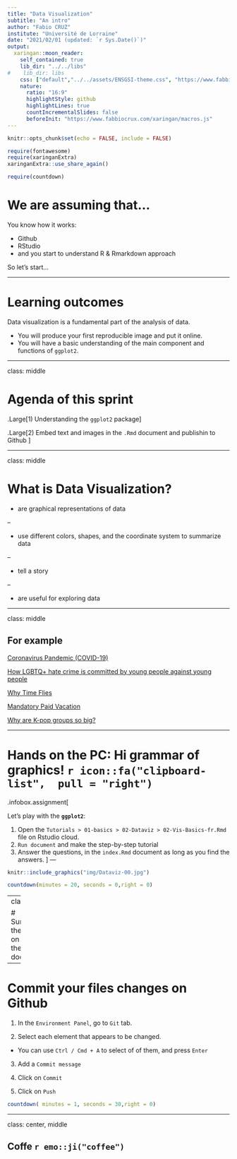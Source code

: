```yaml
---
title: "Data Visualization"
subtitle: "An intro"
author: "Fabio CRUZ"
institute: "Université de Lorraine"
date: "2021/02/01 (updated: `r Sys.Date()`)"
output:
  xaringan::moon_reader:
    self_contained: true
    lib_dir: "../../libs"
#    lib_dir: libs
    css: ["default","../../assets/ENSGSI-theme.css", "https://www.fabbiocrux.com/xaringan/Fabio.css", "https://www.fabbiocrux.com/xaringan/Fabio-fonts.css"]
    nature:
      ratio: "16:9"
      highlightStyle: github
      highlightLines: true
      countIncrementalSlides: false
      beforeInit: "https://www.fabbiocrux.com/xaringan/macros.js"
---
```



```r
knitr::opts_chunk$set(echo = FALSE, include = FALSE)

require(fontawesome)
require(xaringanExtra)
xaringanExtra::use_share_again()

require(countdown)
```

# We are assuming that...

You know how it works:

- Github
- RStudio
- and you start to understand R & Rmarkdown approach

So let's start...


---

# Learning outcomes

Data visualization is a fundamental part of the analysis of data.

- You will produce your first reproducible image and put it online. 
- You will have a basic understanding of the main component and functions of `ggplot2`.


---

class: middle

# Agenda of this sprint


.Large[1) Understanding the `ggplot2` package]

.Large[2) Embed text and images in the `.Rmd` document and  publishin to Github ]

---

class: middle

#  What is Data Visualization?

- are graphical representations of data

--

- use different colors, shapes, and the coordinate system to summarize data

--

- tell a story

--

- are useful for exploring data



---

class: middle

## For example

[Coronavirus Pandemic (COVID-19)](https://ourworldindata.org/coronavirus)

[How LGBTQ+ hate crime is committed by young people against young people](https://www.bbc.com/news/uk-46543874)

[Why Time Flies](https://maximiliankiener.com/digitalprojects/time/)

[Mandatory Paid Vacation](https://www.instagram.com/p/CE1kpM5FhWR/?utm_source=ig_web_copy_link)

[Why are K-pop groups so big?](https://pudding.cool/2020/10/kpop/)




---

# Hands on the PC: Hi  grammar of graphics!    `r icon::fa("clipboard-list",  pull = "right")`


.infobox.assignment[


Let's play with the **`ggplot2`**:


1. Open the `Tutorials > 01-basics > 02-Dataviz > 02-Vis-Basics-fr.Rmd` file on Rstudio cloud.
2. `Run document` and make the step-by-step tutorial
3. Answer the questions, in the  `index.Rmd` document as long as you find the answers.
]
---

```r
knitr::include_graphics("img/Dataviz-00.jpg")
```


```r
countdown(minutes = 20, seconds = 0,right = 0)
```


---
class: middle


# Summarizing the insigths on `ggplot2` the ARCHE docuoment
 


---

# Commit your files changes on Github


1. In the `Environment Panel`,  go to `Git` tab.

2. Select each element that appears to be changed.
  - You can use `Ctrl / Cmd + A` to select of of them, and press `Enter`

3. Add a `Commit message`

3. Click on `Commit` 

4. Click on `Push`


```r
countdown( minutes = 1, seconds = 30,right = 0)
```


---


class: center, middle

## Coffe  `r emo::ji("coffee")`

